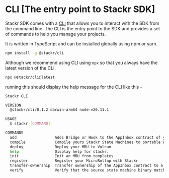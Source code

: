 # CLI [The entry point to Stackr SDK]

Stackr SDK comes with a [CLI](https://www.npmjs.com/package/@stackr/cli) that allows you to interact with the SDK from the command line. The CLI is the entry point to the SDK and provides a set of commands to help you manage your projects.

It is written in TypeScript and can be installed globally using npm or yarn.

```bash
npm install -g @stackr/cli
```

Although we recommend using CLI using `npx` so that you always have the latest version of the CLI.

```bash
npx @stackr/cli@latest
```

running this should display the help message for the CLI like this -

```bash
Stackr CLI

VERSION
  @stackr/cli/0.1.2 darwin-arm64 node-v20.11.1

USAGE
  $ stackr [COMMAND]

COMMANDS
  add                 Adds Bridge or Hook to the AppInbox contract of your MRU
  compile             Compile yours Stackr State Machines to portable WASM modules.
  deploy              Deploy your MRU to Vulcan
  help                Display help for stackr.
  init                Init an MRU from templates
  register            Register your MicroRollup with Stackr
  transfer-ownership  Transfer ownership of the AppInbox contract to a new address
  verify              Verify that the source state machine binary matches with the registered AppInbox binary
```
